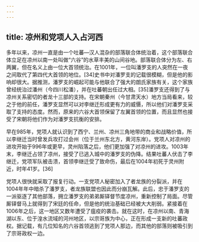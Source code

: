 ```yaml
---
---
---
```

title: 凉州和党项人入占河西
---



多年以来，凉州一直是由一个吐蕃—汉人混杂的部落联合体统治着，这个部落联合体立足在凉州以南一处叫做“六谷”的水草丰美的山间谷地。部落联合体分为左、右两翼，但在名义上由一位大首领统治。在1001年，一位叫潘罗支的人突然在一夜之间取代了第四代大首领的地位。[34]史书中对潘罗支的记载很模糊，但是他的影响却很大。据推测，潘罗支的崛起可能与他联合了强大的朗氏家族有关，这个家族曾经统治过潘州（今四川松潘），并在吐蕃朝出任过大相。[35]潘罗支还得到了与凉州关系密切的者龙十三部的支持。在宋朝秦州（今甘肃天水）地方当局看来，较之于他的前任，潘罗支显然可以对李继迁形成更有力的威慑，所以他们对潘罗支采取了支持的态度。然而，原来的六谷大首领保留了左翼首领的位置，而且显然也接受了宋朝将他们作为对潘罗支抗衡的安排。

早在985年，党项人就认识到了西宁、兰州、凉州三角地带的商业和战略价值，所以李继迁当时曾发兵攻打过会州（位于兰州东北方，黄河东岸）。党项人对凉州的进攻开始于996年或更早，灵州陷落之后，他们更加强了对凉州的进攻。1003年末，李继迁占领了凉州，接受了已逃入城中的潘罗支的伪降。结果吐蕃人伏击了李继迁，党项军队被击溃，首领李继迁受了致命伤，最后在1004年初死于灵州附近，时年41岁。[36]

党项人很快就采取了报复行动。一支党项人秘密加入了者龙族的分裂派，并在1004年年中暗杀了潘罗支，者龙族联盟也因此而分崩瓦解。此后，忠于潘罗支的一派驱逐了其他部落，拥立潘罗支的弟弟厮铎督节度凉州，重新控制了局面。尽管厮铎督马上就得到了宋廷的任命，但是他的统治基础已经被大大削弱。紧接着在1006年之后，这一地区又数年遭受了瘟疫的袭击。就在这时，在凉州以南、青海湖以东、位于湟水流域的河州地区，以宗哥族为中心，正在形成一支新的吐蕃政权。据记载，有几位知名的六谷首领逃到了党项人那边，而其他的部落则被吸引到了宗哥政权一边。
